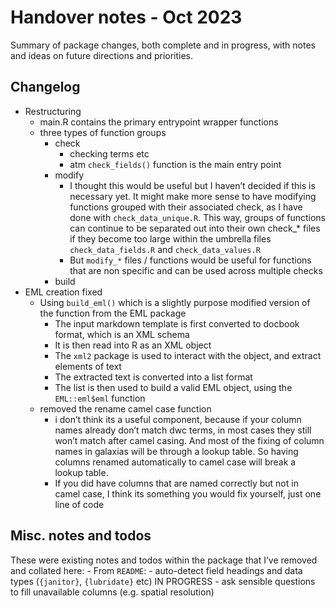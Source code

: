 # Handover notes - Oct 2023

Summary of package changes, both complete and in progress, with notes and ideas
on future directions and priorities. 

## Changelog

- Restructuring
  - main.R contains the primary entrypoint wrapper functions
  - three types of function groups
    - check
      - checking terms etc
      - atm `check_fields()` function is the main entry point
    - modify
      - I thought this would be useful but I haven't decided if this is
        necessary yet. It might make more sense to have modifying functions
        grouped with their associated check, as I have done with
        `check_data_unique.R`. This way, groups of functions can continue to be
        separated out into their own check_* files if they become too large
        within the umbrella files `check_data_fields.R` and
        `check_data_values.R`
      - But `modify_*` files / functions would be useful for functions that are
        non specific and can be used across multiple checks
    - build
- EML creation fixed
  - Using `build_eml()` which is a slightly purpose modified version of the
    function from the EML package
    - The input markdown template is first converted to docbook format, which is
      an XML schema
    - It is then read into R as an XML object
    - The `xml2` package is used to interact with the object, and extract
      elements of text
    - The extracted text is converted into a list format
    - The list is then used to build a valid EML object, using the
      `EML::eml$eml` function
  - removed the rename camel case function
    - i don't think its a useful component, because if your column names already
    don't match dwc terms, in most cases they still won't match after camel
    casing. And most of the fixing of column names in galaxias will be through a
    lookup table. So having columns renamed automatically to camel case will
    break a lookup table. 
    - If you did have columns that are named correctly but not in camel case, I
    think its something you would fix yourself, just one line of code

## Misc. notes and todos
These were existing notes and todos within the package that I've removed and
collated here:
- From `README`: 
  - auto-detect field headings and data types (`{janitor}`, `{lubridate}` etc) IN PROGRESS
- ask sensible questions to fill unavailable columns (e.g. spatial resolution)